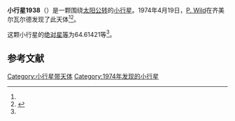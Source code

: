 {{Infobox planet
| bgcolour = #FFFFC0
| name = 1938 Lausanna
| symbol = 
| image = 
| caption = 
| discovery = yes
| discovery_ref = 
| discoverer = [[P._Wild|P. Wild]]
| discovery_site = [[齐美尔瓦尔德|齐美尔瓦尔德]] 
| discovered = 1974年4月19日
| designations = yes
| mp_name = 
| named_after = 
| alt_names = 1974 HC/ 1934 KA / 1947 DB / 1950 CO / 1955 VK / 1957 EH / 1962 WB1 / 1967 ED1 / 1971 OX / 1972 XY1
| mp_category = [[主带小行星|主带小行星]]
| orbit_ref = <ref name="a">[http://ssd.jpl.nasa.gov/sbdb.cgi?sstr=1938 1938 Lausanna] {{Wayback|url=http://ssd.jpl.nasa.gov/sbdb.cgi?sstr=1938 |date=20201122055817 }}，小行星數據庫瀏覽器（JPL Small-Body Database Browser）－[[美国国家航空航天局|美国国家航空航天局]]喷气推进实验室</ref>
| epoch = 2456400.5 (2013年4月18日更新)
| aphelion = {{convert|2.5935841|AU|km|3|abbr=on|lk=out}}
| perihelion = {{convert|1.8817543|AU|km|3|abbr=on}}
| semimajor = {{convert|2.2376692|AU|km|3|abbr=on}}
| eccentricity = 0.1590561
| period = 1222.622095 [[日|日]]<br />3.35[[儒略年|儒略年]]
| avg_speed = 
| inclination = 3.33252
| asc_node = 171.73747
| mean_anomaly = 
| arg_peri = 64.61421
| satellites = 
| physical_characteristics = yes
| dimensions = 
| mass = 
| density = 
| surface_grav = 
| escape_velocity = 
| sidereal_day = 
| axial_tilt = 
| pole_ecliptic_lat = 
| pole_ecliptic_lon = 
| albedo = 
| temperatures= 
| temp_name1 = 
| mean_temp_1 = 
| max_temp_1 = 
| temp_name2 = 
| max_temp_2 = 
| spectral_type = 
| abs_magnitude = 64.61421
}}

'''小行星1938'''（{{lang-en|1938 Lausanna}}）是一颗围绕[[太阳|太阳]][[公转|公转]]的[[小行星|小行星]]。1974年4月19日，[[P._Wild|P. Wild]]在齐美尔瓦尔德发现了此天体<ref name="a" /><ref>{{cite news|title=小行星列表|url=http://cfa-www.harvard.edu/iau/lists/NumberedMPs.txt|accessdate=2013-07-08|newspaper=哈佛大学|archive-date=2008-05-17|archive-url=https://web.archive.org/web/20080517010638/http://cfa-www.harvard.edu/iau/lists/NumberedMPs.txt|dead-url=no}}</ref>。

这颗小行星的[[绝对星等|绝对星等]]为64.61421等<ref name="a" />。

==参考文献==
{{reflist}}
{{Minor Planet Number|[[小行星1937|小行星1937]]|[[小行星1939|小行星1939]]}}

{{小天体}}

[[Category:小行星带天体|Category:小行星带天体]]
[[Category:1974年发现的小行星|Category:1974年发现的小行星]]

{{asteroid-stub}}